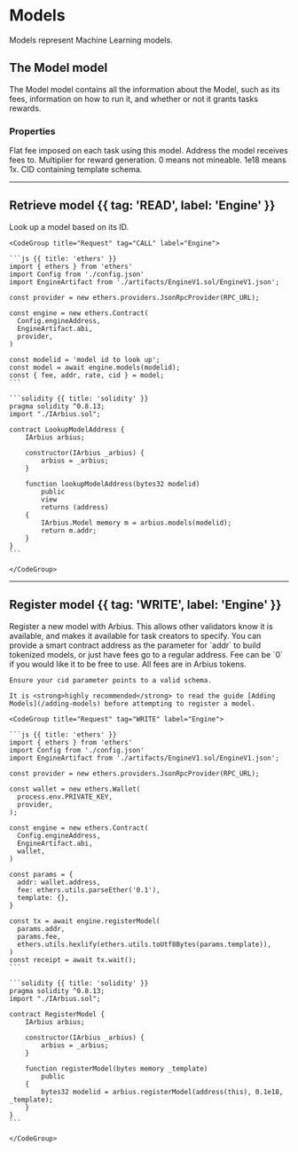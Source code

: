  
# Models
 
Models represent Machine Learning models.
 
## The Model model
 
The Model model contains all the information about the Model, such as its fees, information on how to run it, and whether or not it grants tasks rewards.
 
### Properties
 
<Properties>
  <Property name="fee" type="uint256">
    Flat fee imposed on each task using this model.
  </Property>
  <Property name="addr" type="address">
    Address the model receives fees to.
  </Property>
  <Property name="rate" type="uint256">
    Multiplier for reward generation. 0 means not mineable. 1e18 means 1x.
  </Property>
  <Property name="cid" type="string">
    CID containing template schema.
  </Property>
</Properties>
 
---

## Retrieve model {{ tag: 'READ', label: 'Engine' }}

<Row>
  <Col>
    Look up a model based on its ID.
  </Col>
  <Col sticky>

    <CodeGroup title="Request" tag="CALL" label="Engine">

    ```js {{ title: 'ethers' }}
    import { ethers } from 'ethers'
    import Config from './config.json'
    import EngineArtifact from './artifacts/EngineV1.sol/EngineV1.json';

    const provider = new ethers.providers.JsonRpcProvider(RPC_URL);

    const engine = new ethers.Contract(
      Config.engineAddress,
      EngineArtifact.abi,
      provider,
    )

    const modelid = 'model id to look up';
    const model = await engine.models(modelid);
    const { fee, addr, rate, cid } = model;
    ```

    ```solidity {{ title: 'solidity' }}
    pragma solidity ^0.8.13;
    import "./IArbius.sol";

    contract LookupModelAddress {
        IArbius arbius;

        constructor(IArbius _arbius) {
            arbius = _arbius;
        }

        function lookupModelAddress(bytes32 modelid)
            public
            view
            returns (address)
        {
            IArbius.Model memory m = arbius.models(modelid);
            return m.addr;
        }
    }
    ```

    </CodeGroup>

  </Col>
</Row>

---

## Register model {{ tag: 'WRITE', label: 'Engine' }}

<Row>
  <Col>
    Register a new model with Arbius. This allows other validators know it is available, and makes it available for task creators to specify. You can provide a smart contract address as the parameter for `addr` to build tokenized models, or just have fees go to a regular address. Fee can be `0` if you would like it to be free to use. All fees are in Arbius tokens.

    Ensure your cid parameter points to a valid schema. 

    It is <strong>highly recommended</strong> to read the guide [Adding Models](/adding-models) before attempting to register a model.
  </Col>
  <Col sticky>

    <CodeGroup title="Request" tag="WRITE" label="Engine">

    ```js {{ title: 'ethers' }}
    import { ethers } from 'ethers'
    import Config from './config.json'
    import EngineArtifact from './artifacts/EngineV1.sol/EngineV1.json';

    const provider = new ethers.providers.JsonRpcProvider(RPC_URL);

    const wallet = new ethers.Wallet(
      process.env.PRIVATE_KEY,
      provider,
    );

    const engine = new ethers.Contract(
      Config.engineAddress,
      EngineArtifact.abi,
      wallet,
    )

    const params = {
      addr: wallet.address,
      fee: ethers.utils.parseEther('0.1'),
      template: {},
    }

    const tx = await engine.registerModel(
      params.addr,
      params.fee,
      ethers.utils.hexlify(ethers.utils.toUtf8Bytes(params.template)),
    )
    const receipt = await tx.wait();
    ```

    ```solidity {{ title: 'solidity' }}
    pragma solidity ^0.8.13;
    import "./IArbius.sol";

    contract RegisterModel {
        IArbius arbius;

        constructor(IArbius _arbius) {
            arbius = _arbius;
        }

        function registerModel(bytes memory _template)
            public
        {
            bytes32 modelid = arbius.registerModel(address(this), 0.1e18, _template);
        }
    }
    ```

    </CodeGroup>

  </Col>
</Row>

